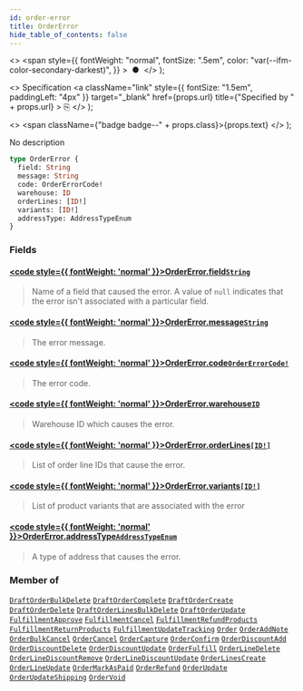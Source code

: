 ```yaml
---
id: order-error
title: OrderError
hide_table_of_contents: false
---
```


  <>
    <span
      style={{
        fontWeight: "normal",
        fontSize: ".5em",
        color: "var(--ifm-color-secondary-darkest)",
      }}
    >
      &nbsp;●&nbsp;
    </span>
  </>
);

  <>
    Specification
    <a
      className="link"
      style={{ fontSize: "1.5em", paddingLeft: "4px" }}
      target="\_blank"
      href={props.url}
      title={"Specified by " + props.url}
    >
      ⎘
    </a>
  </>
);

  <>
    <span className={"badge badge--" + props.class}>{props.text}</span>
  </>
);

No description

```graphql
type OrderError {
  field: String
  message: String
  code: OrderErrorCode!
  warehouse: ID
  orderLines: [ID!]
  variants: [ID!]
  addressType: AddressTypeEnum
}
```

### Fields

#### [<code style={{ fontWeight: 'normal' }}>OrderError.<b>field</b></code>](#)<Bullet />[`String`](../../api-reference/miscellaneous/scalars/string) <Badge class="secondary" text="scalar"/> <Badge class="secondary" text="miscellaneous"/>

> Name of a field that caused the error. A value of `null` indicates that the error isn't associated with a particular field.

#### [<code style={{ fontWeight: 'normal' }}>OrderError.<b>message</b></code>](#)<Bullet />[`String`](../../api-reference/miscellaneous/scalars/string) <Badge class="secondary" text="scalar"/> <Badge class="secondary" text="miscellaneous"/>

> The error message.

#### [<code style={{ fontWeight: 'normal' }}>OrderError.<b>code</b></code>](#)<Bullet />[`OrderErrorCode!`](../../api-reference/orders/enums/order-error-code) <Badge class="secondary" text="non-null"/> <Badge class="secondary" text="enum"/> <Badge class="secondary" text="orders"/>

> The error code.

#### [<code style={{ fontWeight: 'normal' }}>OrderError.<b>warehouse</b></code>](#)<Bullet />[`ID`](../../api-reference/miscellaneous/scalars/id) <Badge class="secondary" text="scalar"/> <Badge class="secondary" text="miscellaneous"/>

> Warehouse ID which causes the error.

#### [<code style={{ fontWeight: 'normal' }}>OrderError.<b>orderLines</b></code>](#)<Bullet />[`[ID!]`](../../api-reference/miscellaneous/scalars/id) <Badge class="secondary" text="list"/> <Badge class="secondary" text="scalar"/> <Badge class="secondary" text="miscellaneous"/>

> List of order line IDs that cause the error.

#### [<code style={{ fontWeight: 'normal' }}>OrderError.<b>variants</b></code>](#)<Bullet />[`[ID!]`](../../api-reference/miscellaneous/scalars/id) <Badge class="secondary" text="list"/> <Badge class="secondary" text="scalar"/> <Badge class="secondary" text="miscellaneous"/>

> List of product variants that are associated with the error

#### [<code style={{ fontWeight: 'normal' }}>OrderError.<b>addressType</b></code>](#)<Bullet />[`AddressTypeEnum`](../../api-reference/miscellaneous/enums/address-type-enum) <Badge class="secondary" text="enum"/> <Badge class="secondary" text="miscellaneous"/>

> A type of address that causes the error.

### Member of

[`DraftOrderBulkDelete`](../../api-reference/orders/objects/draft-order-bulk-delete) <Badge class="secondary" text="object"/><Bullet />[`DraftOrderComplete`](../../api-reference/orders/objects/draft-order-complete) <Badge class="secondary" text="object"/><Bullet />[`DraftOrderCreate`](../../api-reference/orders/objects/draft-order-create) <Badge class="secondary" text="object"/><Bullet />[`DraftOrderDelete`](../../api-reference/orders/objects/draft-order-delete) <Badge class="secondary" text="object"/><Bullet />[`DraftOrderLinesBulkDelete`](../../api-reference/orders/objects/draft-order-lines-bulk-delete) <Badge class="secondary" text="object"/><Bullet />[`DraftOrderUpdate`](../../api-reference/orders/objects/draft-order-update) <Badge class="secondary" text="object"/><Bullet />[`FulfillmentApprove`](../../api-reference/orders/objects/fulfillment-approve) <Badge class="secondary" text="object"/><Bullet />[`FulfillmentCancel`](../../api-reference/orders/objects/fulfillment-cancel) <Badge class="secondary" text="object"/><Bullet />[`FulfillmentRefundProducts`](../../api-reference/orders/objects/fulfillment-refund-products) <Badge class="secondary" text="object"/><Bullet />[`FulfillmentReturnProducts`](../../api-reference/orders/objects/fulfillment-return-products) <Badge class="secondary" text="object"/><Bullet />[`FulfillmentUpdateTracking`](../../api-reference/orders/objects/fulfillment-update-tracking) <Badge class="secondary" text="object"/><Bullet />[`Order`](../../api-reference/orders/objects/order) <Badge class="secondary" text="object"/><Bullet />[`OrderAddNote`](../../api-reference/orders/objects/order-add-note) <Badge class="secondary" text="object"/><Bullet />[`OrderBulkCancel`](../../api-reference/orders/objects/order-bulk-cancel) <Badge class="secondary" text="object"/><Bullet />[`OrderCancel`](../../api-reference/orders/objects/order-cancel) <Badge class="secondary" text="object"/><Bullet />[`OrderCapture`](../../api-reference/orders/objects/order-capture) <Badge class="secondary" text="object"/><Bullet />[`OrderConfirm`](../../api-reference/orders/objects/order-confirm) <Badge class="secondary" text="object"/><Bullet />[`OrderDiscountAdd`](../../api-reference/orders/objects/order-discount-add) <Badge class="secondary" text="object"/><Bullet />[`OrderDiscountDelete`](../../api-reference/orders/objects/order-discount-delete) <Badge class="secondary" text="object"/><Bullet />[`OrderDiscountUpdate`](../../api-reference/orders/objects/order-discount-update) <Badge class="secondary" text="object"/><Bullet />[`OrderFulfill`](../../api-reference/orders/objects/order-fulfill) <Badge class="secondary" text="object"/><Bullet />[`OrderLineDelete`](../../api-reference/orders/objects/order-line-delete) <Badge class="secondary" text="object"/><Bullet />[`OrderLineDiscountRemove`](../../api-reference/orders/objects/order-line-discount-remove) <Badge class="secondary" text="object"/><Bullet />[`OrderLineDiscountUpdate`](../../api-reference/orders/objects/order-line-discount-update) <Badge class="secondary" text="object"/><Bullet />[`OrderLinesCreate`](../../api-reference/orders/objects/order-lines-create) <Badge class="secondary" text="object"/><Bullet />[`OrderLineUpdate`](../../api-reference/orders/objects/order-line-update) <Badge class="secondary" text="object"/><Bullet />[`OrderMarkAsPaid`](../../api-reference/orders/objects/order-mark-as-paid) <Badge class="secondary" text="object"/><Bullet />[`OrderRefund`](../../api-reference/orders/objects/order-refund) <Badge class="secondary" text="object"/><Bullet />[`OrderUpdate`](../../api-reference/orders/objects/order-update) <Badge class="secondary" text="object"/><Bullet />[`OrderUpdateShipping`](../../api-reference/orders/objects/order-update-shipping) <Badge class="secondary" text="object"/><Bullet />[`OrderVoid`](../../api-reference/orders/objects/order-void) <Badge class="secondary" text="object"/>
